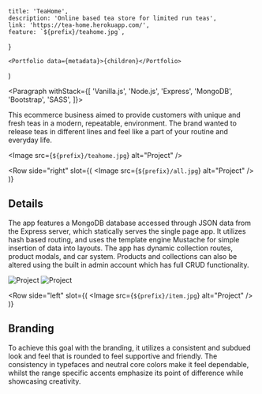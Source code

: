 
	title: 'TeaHome',
	description: 'Online based tea store for limited run teas',
	link: 'https://tea-home.herokuapp.com/',
	feature: `${prefix}/teahome.jpg`,
}

	<Portfolio data={metadata}>{children}</Portfolio>
)

<Paragraph withStack={[
	'Vanilla.js',
	'Node.js',
	'Express',
	'MongoDB',
	'Bootstrap',
	'SASS',
]}>


This ecommerce business aimed to provide customers with unique and fresh teas
in a modern, repeatable, environment. The brand wanted to release teas in
different lines and feel like a part of your routine and everyday life.

</Paragraph>


<Image src={`${prefix}/teahome.jpg`} alt="Project" />

<Row 
	side="right" 
	slot={(
		<Image src={`${prefix}/all.jpg`} alt="Project" />
	)}
>


## Details

The app features a MongoDB database accessed through JSON data from the Express 
server, which statically serves the single page app. It utilizes hash based 
routing, and uses the template engine Mustache for simple insertion of data 
into layouts. The app has dynamic collection routes, product modals, and car 
system. Products and collections can also be altered using the built in admin 
account which has full CRUD functionality.

</Row>


<Gallery>
	<Image src={`${prefix}/profile.jpg`} alt="Project" />
	<Image src={`${prefix}/single.jpg`} alt="Project" />
</Gallery>

<Row 
	side="left" 
	slot={(
		<Image src={`${prefix}/item.jpg`} alt="Project" />
	)}
>


## Branding

To achieve this goal with the branding, it utilizes a consistent and subdued 
look and feel that is rounded to feel supportive and friendly. The consistency 
in typefaces and neutral core colors make it feel dependable, whilst the range 
specific accents emphasize its point of difference while showcasing creativity.

</Row>

